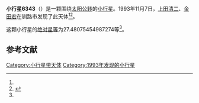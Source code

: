 {{Infobox planet
| bgcolour = #FFFFC0
| name = 6343
| symbol = 
| image = 
| caption = 
| discovery = yes
| discovery_ref = 
| discoverer = [[上田清二|上田清二]]、[[金田宏|金田宏]]
| discovery_site = [[钏路市|钏路市]] 
| discovered = 1993年11月7日
| designations = yes
| mp_name = 
| named_after = 
| alt_names = 1993 VK/ 1970 SK / 1978 EG1 / 1981 RM4 / 1981 SZ3 / 1983 AX4 / 1992 OV9
| mp_category = [[主带小行星|主带小行星]]
| orbit_ref = <ref name="a">[http://ssd.jpl.nasa.gov/sbdb.cgi?sstr=6343 6343] {{Wayback|url=http://ssd.jpl.nasa.gov/sbdb.cgi?sstr=6343 |date=20110610033921 }}，小行星數據庫瀏覽器（JPL Small-Body Database Browser）－[[美国国家航空航天局|美国国家航空航天局]]喷气推进实验室</ref>
| epoch = 2456400.5 (2013年4月18日更新)
| aphelion = {{convert|3.474582245365427|AU|km|3|abbr=on|lk=out}}
| perihelion = {{convert|2.857766063631053|AU|km|3|abbr=on}}
| semimajor = {{convert|3.16617415449824|AU|km|3|abbr=on}}
| eccentricity = 0.097407178
| period = 2057.78798 [[日|日]]<br />5.63[[儒略年|儒略年]]
| avg_speed = 
| inclination = 8.666392902500094
| asc_node = 335.8837347047976
| mean_anomaly = 
| arg_peri = 27.48075454987274
| satellites = 
| physical_characteristics = yes
| dimensions = 
| mass = 
| density = 
| surface_grav = 
| escape_velocity = 
| sidereal_day = 
| axial_tilt = 
| pole_ecliptic_lat = 
| pole_ecliptic_lon = 
| albedo = 
| temperatures= 
| temp_name1 = 
| mean_temp_1 = 
| max_temp_1 = 
| temp_name2 = 
| max_temp_2 = 
| spectral_type = 
| abs_magnitude = 27.48075454987274
}}

'''小行星6343'''（{{lang-en|6343}}）是一颗围绕[[太阳|太阳]][[公转|公转]]的[[小行星|小行星]]。1993年11月7日，[[上田清二|上田清二]]、[[金田宏|金田宏]]在钏路市发现了此天体<ref name="a" /><ref>{{cite news|title=小行星列表|url=http://cfa-www.harvard.edu/iau/lists/NumberedMPs.txt|accessdate=2013-07-08|newspaper=哈佛大学|archive-date=2008-05-17|archive-url=https://web.archive.org/web/20080517010638/http://cfa-www.harvard.edu/iau/lists/NumberedMPs.txt|dead-url=no}}</ref>。

这颗小行星的[[绝对星等|绝对星等]]为27.48075454987274等<ref name="a" />。

==参考文献==
{{reflist}}
{{Minor Planet Number|[[小行星6342|小行星6342]]|[[小行星6344|小行星6344]]}}

{{小天体}}

[[Category:小行星带天体|Category:小行星带天体]]
[[Category:1993年发现的小行星|Category:1993年发现的小行星]]

{{asteroid-stub}}